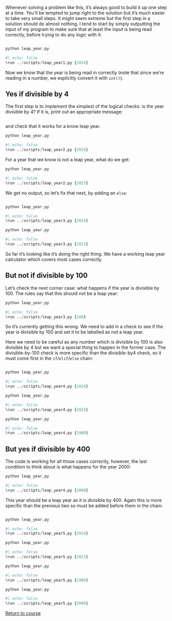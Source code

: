 Whenever solving a problem like this, it's always good to build it up one step at a time. You'll be tempted to jump right to the solution but it's much easier to take very small steps. It might seem extreme but the first step in a solution should do almost nothing. I tend to start by simply outputting the input of my program to make sure that at least the input is being read correctly, before trying to do any logic with it:


```.python
```



```.bash
python leap_year.py
```
```python
#| echo: false
%run ../scripts/leap_year1.py {2024}

```


Now we know that the year is being read in correctly (note that since we're reading in a number, we explicitly convert it with `int()`).

## Yes if divisible by $4$

The first step is to implement the simplest of the logical checks: is the year divisible by $4$? If it is, print out an appropriate message:


```.python
```


and check that it works for a know leap year.


```.bash
python leap_year.py
```
```python
#| echo: false
%run ../scripts/leap_year2.py {2024}

```



For a year that we know is not a leap year, what do we get:


```.bash
python leap_year.py
```
```python
#| echo: false
%run ../scripts/leap_year2.py {2023}
```

We get no output, so let's fix that next, by adding an `else`:


```.python
```



```.bash
python leap_year.py
```
```python
#| echo: false
%run ../scripts/leap_year3.py {2024}

```



```.bash
python leap_year.py
```
```python
#| echo: false
%run ../scripts/leap_year3.py {2023}

```


So far it's looking like it's doing the right thing. We have a working leap year calculator which covers most cases correctly.

## But not if divisible by $100$

Let's check the next corner case: what happens if the year is divisible by 100. The rules say that this should not be a leap year:

```.bash
python leap_year.py
```
```python
#| echo: false
%run ../scripts/leap_year3.py {100}
```



So it's currently getting this wrong. We need to add in a check to see if the year is divisible by 100 and set it to be labelled as not a leap year.

Here we need to be careful as any number which is divisible by $100$ is also divisible by $4$ but we want a special thing to happen in the former case. The divisible-by-$100$ check is more specific than the divisible-by$4$ check, so it must come first in the `if`/`elif`/`else` chain:


```.python
```

```.bash
python leap_year.py
```
```python
#| echo: false
%run ../scripts/leap_year4.py {2024}
```


```.bash
python leap_year.py
```

```python
#| echo: false
%run ../scripts/leap_year4.py {2023}
```

```.bash
python leap_year.py
```

```python
#| echo: false
%run ../scripts/leap_year4.py {1900}
```




## But yes if divisible by $400$

The code is working for all those cases correctly, however, the last condition to think about is what happens for the year 2000:


```.bash
python leap_year.py
```

```python
#| echo: false
%run ../scripts/leap_year4.py {2000}
```


This year should be a leap year as it is divisible by $400$. Again this is more specific than the previous two so must be added before them in the chain:


```.python
```

```.bash
python leap_year.py
```
```python
#| echo: false
%run ../scripts/leap_year5.py {2024}
```


```.bash
python leap_year.py
```
```python
#| echo: false
%run ../scripts/leap_year5.py {2023}
```


```.bash
python leap_year.py
```
```python
#| echo: false
%run ../scripts/leap_year5.py {1900}
```



```.bash
python leap_year.py
```
```python
#| echo: false
%run ../scripts/leap_year5.py {2000}
```




[Return to course](../pages/05-conditionals.qmd)